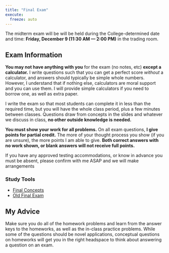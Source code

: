 ```yaml
---
title: "Final Exam"
execute:
  freeze: auto
---
```


::: callout-warning
The midterm exam will be will be held during the College-determined date and time: **Friday, December 9 (11:30 AM — 2:00 PM)** in the trading room.
:::

## Exam Information

**You may not have anything with you** for the exam (no notes, etc) **except a calculator.** I write questions such that you can get a perfect score *without* a calculator, and answers should typically be simple whole numbers. However, I understand that if nothing else, calculators are moral support and you can use them. I will provide simple calculators if you need to borrow one, as well as extra paper.

I write the exam so that most students can complete it in less than the required time, but you will have the whole class period, plus a few minutes between classes. Questions draw from concepts in the slides and whatever we discuss in class, **no other outside knowledge is needed.**

**You must show your work for all problems.** On all exam questions, **I give points for partial credit.** The more of your thought process you show (if you are unsure), the more points I am able to give. **Both correct answers with no work shown, or blank answers will not receive full points.**

If you have any approved testing accommodations, or know in advance you must be absent, please confirm with me ASAP and we will make arrangements

### Study Tools

-   [<i class="fas fa-external-link-square-alt"></i> Final Concepts](/files/examprep/finalconcepts.pdf)
<!--   [<i class="fas fa-chalkboard-teacher"></i> Midterm Review Questions](/slides/midterm-review.html)-->
-   [<i class="fas fa-file-pdf"></i> Old Final Exam](/files/examprep/02-old-exam.pdf) <!--([Answer Key](/files/examprep/01-old-exam-answers.pdf))
-   [<i class="fas fa-file-pdf"></i> Formula Sheet](/files/examprep/finalformulas.pdf)-->

## My Advice

Make sure you do all of the homework problems and learn from the answer keys to the homeworks, as well as the in-class practice problems. While some of the questions should be novel applications, conceptual questions on homeworks will get you in the right headspace to think about answering a question on an exam.

<!--### Things Worth Knowing/Memorizing

-   The difference between exogenous and endogenous variables/models
-   How OLS estimators are chosen (minimize SSR)
-   The four assumptions made about the error term, and which one is most important, and why
-   What $R^2$ means, in English, and the methods of calculating it
-   What $SER$ means, in English
-   What homoskedasticity and heteroskedasticity mean, in English
-   How to read a regression table and various forms of regression outputs from `R`
-   Interpreting what $\hat{\beta}_0$ and $\hat{\beta}_1$ are in terms of a graph and in terms of a question
-->